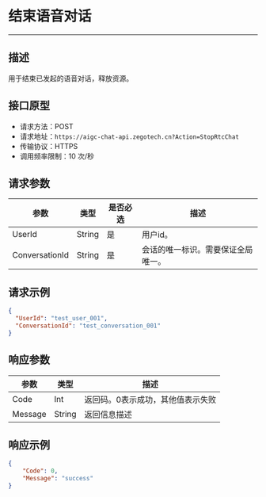 # 结束语音对话
---

##  描述
用于结束已发起的语音对话，释放资源。

## 接口原型

- 请求方法：POST
- 请求地址：`https://aigc-chat-api.zegotech.cn?Action=StopRtcChat`
- 传输协议：HTTPS
- 调用频率限制：10 次/秒
## 请求参数

| 参数 | 类型 | 是否必选 | 描述 |
|------|------|---------|------|
| UserId | String | 是 | 用户id。 |
| ConversationId | String | 是 | 会话的唯一标识。需要保证全局唯一。 |

## 请求示例

```json
{
  "UserId": "test_user_001",
  "ConversationId": "test_conversation_001"
}
```

## 响应参数

| 参数 | 类型 | 描述 |
|------|------|------|
| Code | Int | 返回码。0表示成功，其他值表示失败 |
| Message | String | 返回信息描述 |

## 响应示例

```json
{
    "Code": 0,
    "Message": "success"
}
```

